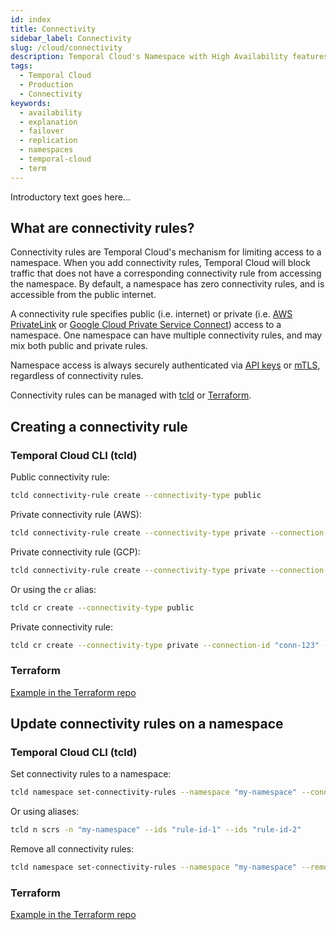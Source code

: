 ```yaml
---
id: index
title: Connectivity
sidebar_label: Connectivity
slug: /cloud/connectivity
description: Temporal Cloud's Namespace with High Availability features offers automated failover, synchronized data, and replication for workloads requiring disaster-tolerant deployment and 99.99% uptime.
tags:
  - Temporal Cloud
  - Production
  - Connectivity
keywords:
  - availability
  - explanation
  - failover
  - replication
  - namespaces
  - temporal-cloud
  - term
---
```



Introductory text goes here...

## What are connectivity rules?

Connectivity rules are Temporal Cloud's mechanism for limiting access to a namespace. 
When you add connectivity rules, Temporal Cloud will block traffic that does not have a corresponding connectivity rule from accessing the namespace. 
By default, a namespace has zero connectivity rules, and is accessible from the public internet.

A connectivity rule specifies public (i.e. internet) or private (i.e. [AWS PrivateLink](https://aws.amazon.com/privatelink/) or [Google Cloud Private Service Connect](https://cloud.google.com/vpc/docs/private-service-connect)) access to a namespace.
One namespace can have multiple connectivity rules, and may mix both public and private rules.

Namespace access is always securely authenticated via [API keys](https://docs.temporal.io/cloud/api-keys#overview) or [mTLS](https://docs.temporal.io/cloud/certificates), regardless of connectivity rules.

Connectivity rules can be managed with [tcld](https://docs.temporal.io/cloud/tcld/) or [Terraform](https://github.com/temporalio/terraform-provider-temporalcloud/).

## Creating a connectivity rule

### Temporal Cloud CLI (tcld)

Public connectivity rule:
```bash
tcld connectivity-rule create --connectivity-type public
```

Private connectivity rule (AWS):
```bash
tcld connectivity-rule create --connectivity-type private --connection-id "conn-123" --region "us-east-1" --cloud-provider aws
```

Private connectivity rule (GCP):
```bash
tcld connectivity-rule create --connectivity-type private --connection-id "conn-456" --region "us-central1" --cloud-provider gcp --gcp-project-id "my-project-123"
```

Or using the `cr` alias:
```bash
tcld cr create --connectivity-type public
```

Private connectivity rule:
```bash
tcld cr create --connectivity-type private --connection-id "conn-123" --region "us-east-1" --cloud-provider aws
```

### Terraform

[Example in the Terraform repo](https://github.com/temporalio/terraform-provider-temporalcloud/tree/main/examples/resources)

## Update connectivity rules on a namespace

### Temporal Cloud CLI (tcld)

Set connectivity rules to a namespace:
```bash
tcld namespace set-connectivity-rules --namespace "my-namespace" --connectivity-rule-ids "rule-id-1" --connectivity-rule-ids "rule-id-2"
```

Or using aliases:
```bash
tcld n scrs -n "my-namespace" --ids "rule-id-1" --ids "rule-id-2"
```

Remove all connectivity rules:
```bash
tcld namespace set-connectivity-rules --namespace "my-namespace" --remove-all
```

### Terraform

[Example in the Terraform repo](https://github.com/temporalio/terraform-provider-temporalcloud/tree/main/examples/resources)